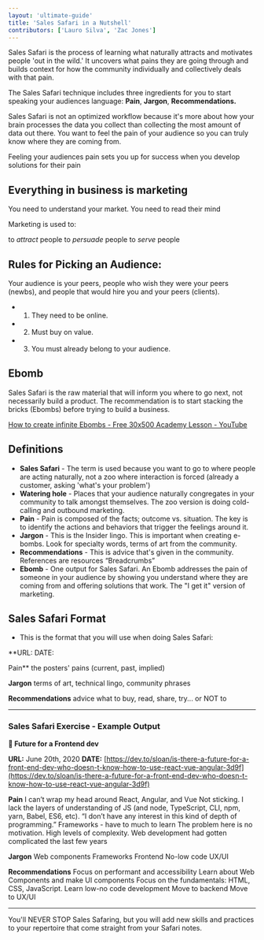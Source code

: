 ```yaml
---
layout: 'ultimate-guide'
title: 'Sales Safari in a Nutshell'
contributors: ['Lauro Silva', 'Zac Jones']
---
```


Sales Safari is the process of learning what naturally attracts and motivates people 'out in the wild.' It uncovers what pains they are going through and builds context for how the community individually and collectively deals with that pain.

The Sales Safari technique includes three ingredients for you to start speaking your audiences language: **Pain**, **Jargon**, **Recommendations.**

Sales Safari is not an optimized workflow because it's more about how your brain processes the data you collect than collecting the most amount of data out there. You want to feel the pain of your audience so you can truly know where they are coming from.

Feeling your audiences pain sets you up for success when you develop solutions for their pain

<ResourceLink url="#" title="Strategy of Preminence" />

## Everything in business is marketing

You need to understand your market. You need to read their mind

Marketing is used to:

to _attract_ people
to _persuade_ people
to _serve_ people

## **Rules for Picking an Audience:**

Your audience is your peers, people who wish they were your peers (newbs), and people that would hire you and your peers (clients).

- 1. They need to be online.
- 2. Must buy on value.
- 3. You must already belong to your audience.

## Ebomb

Sales Safari is the raw material that will inform you where to go next, not necessarily build a product. The recommendation is to start stacking the bricks (Ebombs) before trying to build a business.

[How to create infinite Ebombs - Free 30x500 Academy Lesson - YouTube](https://www.youtube.com/watch?v=-Vxpbds6k_c&feature=emb_title&ab_channel=AmyHoy%26AlexHillman)

## Definitions

- **Sales Safari** - The term is used because you want to go to where people are acting naturally, not a zoo where interaction is forced (already a customer, asking 'what's your problem')
- **Watering hole** - Places that your audience naturally congregates in your community to talk amongst themselves. The zoo version is doing cold-calling and outbound marketing.
- **Pain** - Pain is composed of the facts; outcome vs. situation. The key is to identify the actions and behaviors that trigger the feelings around it.
- **Jargon** - This is the Insider lingo. This is important when creating e-bombs. Look for specialty words, terms of art from the community.
- **Recommendations** - This is advice that's given in the community. References are resources “Breadcrumbs”
- **Ebomb** - One output for Sales Safari. An Ebomb addresses the pain of someone in your audience by showing you understand where they are coming from and offering solutions that work. The "I get it" version of marketing.

## Sales Safari Format

- This is the format that you will use when doing Sales Safari:

\*\*URL:
DATE:

Pain\*\*
the posters' pains (current, past, implied)

**Jargon**
terms of art, technical lingo, community phrases

**Recommendations**
advice what to buy, read, share, try... or NOT to

---

### Sales Safari Exercise - Example Output

**👟 Future for a Frontend dev**

**URL:** June 20th, 2020
**DATE:** [https://dev.to/sloan/is-there-a-future-for-a-front-end-dev-who-doesn-t-know-how-to-use-react-vue-angular-3d9f](https://dev.to/sloan/is-there-a-future-for-a-front-end-dev-who-doesn-t-know-how-to-use-react-vue-angular-3d9f)

**Pain**
I can’t wrap my head around React, Angular, and Vue
Not sticking.
I lack the layers of understanding of JS (and node, TypeScript, CLI, npm, yarn, Babel, ES6, etc).
“I don’t have any interest in this kind of depth of programming.”
Frameworks - have to much to learn
The problem here is no motivation.
High levels of complexity.
Web development had gotten complicated the last few years

**Jargon**
Web components
Frameworks
Frontend
No-low code
UX/UI

**Recommendations**
Focus on performant and accessibility
Learn about Web Components and make UI components
Focus on the fundamentals: HTML, CSS, JavaScript.
Learn low-no code development
Move to backend
Move to UX/UI

---

You'll NEVER STOP Sales Safaring, but you will add new skills and practices to your repertoire that come straight from your Safari notes.
